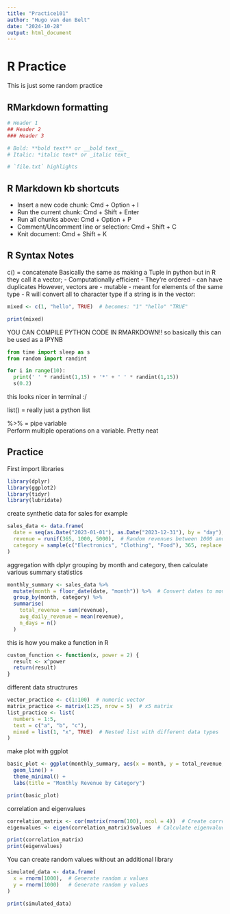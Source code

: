```yaml
---
title: "Practice101"
author: "Hugo van den Belt"
date: "2024-10-28"
output: html_document
---
```


# R Practice
This is just some random practice


## RMarkdown formatting
```r
# Header 1
## Header 2
### Header 3

# Bold: **bold text** or __bold text__
# Italic: *italic text* or _italic text_

# `file.txt` highlights 
```

## R Markdown kb shortcuts

* Insert a new code chunk: Cmd + Option + I
* Run the current chunk: Cmd + Shift + Enter
* Run all chunks above: Cmd + Option + P
* Comment/Uncomment line or selection: Cmd + Shift + C
* Knit document: Cmd + Shift + K


## R Syntax Notes
c() = concatenate
  Basically the same as making a Tuple in python but in R they call it a vector;
    - Computationally efficient
    - They're ordered
    - can have duplicates
    However, vectors are
    - mutable
    - meant for elements of the same type
      - R will convert all to character type if a string is in the vector:
      
```r
mixed <- c(1, "hello", TRUE)  # becomes: "1" "hello" "TRUE"

print(mixed)
```

YOU CAN COMPILE PYTHON CODE IN RMARKDOWN!!
so basically this can be used as a IPYNB
```python
from time import sleep as s
from random import randint

for i in range(10):
  print(' ' * randint(1,15) + '*' + ' ' * randint(1,15))
  s(0.2)
```
this looks nicer in terminal :/


list() = really just a python list

%>% = pipe variable   
  Perform multiple operations on a variable. Pretty neat



## Practice
     
First import libraries

```r
library(dplyr)
library(ggplot2)
library(tidyr)
library(lubridate)
```


create synthetic data for sales for example

```r
sales_data <- data.frame(
  date = seq(as.Date("2023-01-01"), as.Date("2023-12-31"), by = "day"),
  revenue = runif(365, 1000, 5000),  # Random revenues between 1000 and 5000
  category = sample(c("Electronics", "Clothing", "Food"), 365, replace = TRUE)
)
```


aggregation with dplyr grouping by month and category, then calculate various summary statistics
```r
monthly_summary <- sales_data %>%
  mutate(month = floor_date(date, "month")) %>%  # Convert dates to monthly buckets
  group_by(month, category) %>%
  summarise(
    total_revenue = sum(revenue),
    avg_daily_revenue = mean(revenue),
    n_days = n()
  )
```


this is how you make a function in R
```r
custom_function <- function(x, power = 2) {
  result <- x^power
  return(result)
}
```


different data structrures
```r
vector_practice <- c(1:100)  # numeric vector
matrix_practice <- matrix(1:25, nrow = 5)  # x5 matrix
list_practice <- list(
  numbers = 1:5,
  text = c("a", "b", "c"),
  mixed = list(1, "x", TRUE)  # Nested list with different data types
)
```

make plot with ggplot
```r
basic_plot <- ggplot(monthly_summary, aes(x = month, y = total_revenue, color = category)) +
  geom_line() +
  theme_minimal() +
  labs(title = "Monthly Revenue by Category")

print(basic_plot)
```


correlation and eigenvalues
```r
correlation_matrix <- cor(matrix(rnorm(100), ncol = 4))  # Create correlation matrix
eigenvalues <- eigen(correlation_matrix)$values  # Calculate eigenvalues

print(correlation_matrix)
print(eigenvalues)
```


You can create random values without an additional library 
```r
simulated_data <- data.frame(
  x = rnorm(1000),  # Generate random x values
  y = rnorm(1000)   # Generate random y values
)

print(simulated_data)
```















